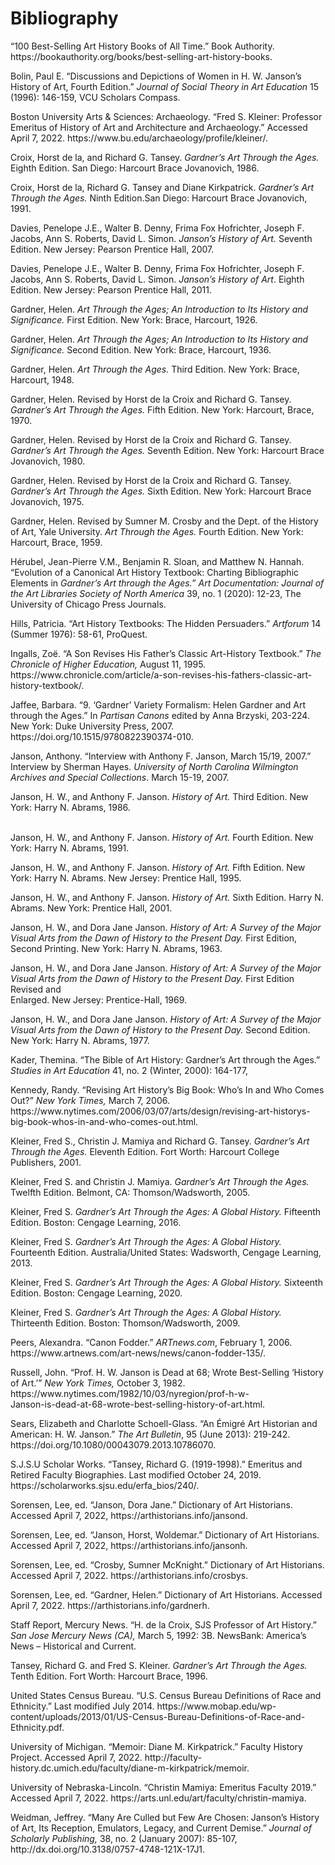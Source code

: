 # Bibliography {.unnumbered}

"100 Best-Selling Art History Books of All Time." Book Authority.\
https://bookauthority.org/books/best-selling-art-history-books.   

Bolin, Paul E. "Discussions and Depictions of Women in H. W. Janson's History of Art, Fourth Edition." *Journal of Social Theory in Art Education* 15 (1996): 146-159, VCU Scholars Compass.

Boston University Arts & Sciences: Archaeology. "Fred S. Kleiner: Professor Emeritus of History of Art and Architecture and Archaeology." Accessed April 7, 2022. https://www.bu.edu/archaeology/profile/kleiner/.

Croix, Horst de la, and Richard G. Tansey. *Gardner's Art Through the Ages.* Eighth Edition. San Diego: Harcourt Brace Jovanovich, 1986.

Croix, Horst de la, Richard G. Tansey and Diane Kirkpatrick. *Gardner's Art Through the Ages.* Ninth Edition.San Diego: Harcourt Brace Jovanovich, 1991.

Davies, Penelope J.E., Walter B. Denny, Frima Fox Hofrichter, Joseph F. Jacobs, Ann S. Roberts, David L. Simon. *Janson's History of Art.* Seventh Edition. New Jersey: Pearson Prentice Hall, 2007.

Davies, Penelope J.E., Walter B. Denny, Frima Fox Hofrichter, Joseph F. Jacobs, Ann S. Roberts, David L. Simon. *Janson's History of Art*. Eighth Edition. New Jersey: Pearson Prentice Hall, 2011.

Gardner, Helen. *Art Through the Ages; An Introduction to Its History and Significance.* First Edition. New York: Brace, Harcourt, 1926.

Gardner, Helen. *Art Through the Ages; An Introduction to Its History and Significance.* Second Edition. New York: Brace, Harcourt, 1936.

Gardner, Helen. *Art Through the Ages.* Third Edition. New York: Brace, Harcourt, 1948.

Gardner, Helen. Revised by Horst de la Croix and Richard G. Tansey. *Gardner's Art Through the Ages.* Fifth Edition. New York: Harcourt, Brace, 1970.

Gardner, Helen. Revised by Horst de la Croix and Richard G. Tansey. *Gardner's Art Through the Ages.* Seventh Edition. New York: Harcourt Brace Jovanovich, 1980.

Gardner, Helen. Revised by Horst de la Croix and Richard G. Tansey. *Gardner's Art Through the Ages.* Sixth Edition. New York: Harcourt Brace Jovanovich, 1975.

Gardner, Helen. Revised by Sumner M. Crosby and the Dept. of the History of Art, Yale University. *Art Through the Ages.* Fourth Edition. New York: Harcourt, Brace, 1959.

Hérubel, Jean-Pierre V.M., Benjamin R. Sloan, and Matthew N. Hannah. "Evolution of a Canonical Art History Textbook: Charting Bibliographic Elements in *Gardner's Art through the Ages."* *Art Documentation: Journal of the Art Libraries Society of North America* 39, no. 1 (2020): 12-23, The University of Chicago Press Journals.

Hills, Patricia. "Art History Textbooks: The Hidden Persuaders." *Artforum* 14 (Summer 1976): 58-61, ProQuest.

Ingalls, Zoë. "A Son Revises His Father's Classic Art-History Textbook." *The Chronicle of Higher Education,* August 11, 1995. https://www.chronicle.com/article/a-son-revises-his-fathers-classic-art-history-textbook/.

Jaffee, Barbara. "9. 'Gardner' Variety Formalism: Helen Gardner and Art through the Ages." In *Partisan Canons* edited by Anna Brzyski, 203-224. New York: Duke University Press, 2007. https://doi.org/10.1515/9780822390374-010.

Janson, Anthony. "Interview with Anthony F. Janson, March 15/19, 2007." Interview by Sherman Hayes. *University of North Carolina Wilmington Archives and Special Collections*. March 15-19, 2007. 

Janson, H. W., and Anthony F. Janson. *History of Art.* Third Edition. New York: Harry N. Abrams, 1986.

\
Janson, H. W., and Anthony F. Janson. *History of Art.* Fourth Edition. New York: Harry N. Abrams, 1991.

Janson, H. W., and Anthony F. Janson. *History of Art.* Fifth Edition. New York: Harry N. Abrams. New Jersey: Prentice Hall, 1995. 

Janson, H. W., and Anthony F. Janson. *History of Art.* Sixth Edition. Harry N. Abrams. New York: Prentice Hall, 2001.

Janson, H. W., and Dora Jane Janson. *History of Art: A Survey of the Major Visual Arts from the Dawn of History to the Present Day.* First Edition, Second Printing. New York: Harry N. Abrams, 1963. 

Janson, H. W., and Dora Jane Janson. *History of Art: A Survey of the Major\
Visual Arts from the Dawn of History to the Present Day.* First Edition Revised and\
Enlarged. New Jersey: Prentice-Hall, 1969.

Janson, H. W., and Dora Jane Janson. *History of Art: A Survey of the Major Visual Arts from the Dawn of History to the Present Day.* Second Edition. New York: Harry N. Abrams, 1977. 

Kader, Themina. "The Bible of Art History: Gardner's Art through the Ages." *Studies in Art Education* 41, no. 2 (Winter, 2000): 164-177,

Kennedy, Randy. "Revising Art History's Big Book: Who's In and Who Comes Out?" *New York Times,* March 7, 2006. https://www.nytimes.com/2006/03/07/arts/design/revising-art-historys-big-book-whos-in-and-who-comes-out.html.

Kleiner, Fred S., Christin J. Mamiya and Richard G. Tansey. *Gardner's Art Through the Ages.* Eleventh Edition. Fort Worth: Harcourt College Publishers, 2001.

Kleiner, Fred S. and Christin J. Mamiya. *Gardner's Art Through the Ages.* Twelfth Edition. Belmont, CA: Thomson/Wadsworth, 2005.

Kleiner, Fred S. *Gardner's Art Through the Ages: A Global History.* Fifteenth Edition. Boston: Cengage Learning, 2016.

Kleiner, Fred S. *Gardner's Art Through the Ages: A Global History.* Fourteenth Edition. Australia/United States: Wadsworth, Cengage Learning, 2013.

Kleiner, Fred S. *Gardner's Art Through the Ages: A Global History.* Sixteenth Edition. Boston: Cengage Learning, 2020.

Kleiner, Fred S. *Gardner's Art Through the Ages: A Global History.* Thirteenth Edition. Boston: Thomson/Wadsworth, 2009.

Peers, Alexandra. "Canon Fodder." *ARTnews.com*, February 1, 2006.\
https://www.artnews.com/art-news/news/canon-fodder-135/. 

Russell, John. "Prof. H. W. Janson is Dead at 68; Wrote Best-Selling 'History of Art.'" *New York Times,* October 3, 1982. https://www.nytimes.com/1982/10/03/nyregion/prof-h-w-\
Janson-is-dead-at-68-wrote-best-selling-history-of-art.html.

Sears, Elizabeth and Charlotte Schoell-Glass. "An Émigré Art Historian and American: H. W. Janson." *The Art Bulletin*, 95 (June 2013): 219-242. https://doi.org/10.1080/00043079.2013.10786070.

S.J.S.U Scholar Works. "Tansey, Richard G. (1919-1998)." Emeritus and Retired Faculty Biographies. Last modified October 24, 2019. https://scholarworks.sjsu.edu/erfa_bios/240/.

Sorensen, Lee, ed. "Janson, Dora Jane." Dictionary of Art Historians. Accessed April 7, 2022, https://arthistorians.info/jansond.

Sorensen, Lee, ed. "Janson, Horst, Woldemar." Dictionary of Art Historians. Accessed April 7, 2022, https://arthistorians.info/jansonh.

Sorensen, Lee, ed. "Crosby, Sumner McKnight." Dictionary of Art Historians. Accessed April 7, 2022. https://arthistorians.info/crosbys.

Sorensen, Lee, ed. "Gardner, Helen." Dictionary of Art Historians. Accessed April 7, 2022. https://arthistorians.info/gardnerh.

Staff Report, Mercury News. "H. de la Croix, SJS Professor of Art History." *San Jose Mercury News (CA),* March 5, 1992: 3B. NewsBank: America's News -- Historical and Current.

Tansey, Richard G. and Fred S. Kleiner. *Gardner's Art Through the Ages.* Tenth Edition. Fort Worth: Harcourt Brace, 1996.

United States Census Bureau. "U.S. Census Bureau Definitions of Race and Ethnicity." Last modified July 2014. https://www.mobap.edu/wp-content/uploads/2013/01/US-Census-Bureau-Definitions-of-Race-and-Ethnicity.pdf.

University of Michigan. "Memoir: Diane M. Kirkpatrick." Faculty History Project. Accessed April 7, 2022. http://faculty-history.dc.umich.edu/faculty/diane-m-kirkpatrick/memoir.

University of Nebraska-Lincoln. "Christin Mamiya: Emeritus Faculty 2019." Accessed April 7, 2022. https://arts.unl.edu/art/faculty/christin-mamiya.

Weidman, Jeffrey. "Many Are Culled but Few Are Chosen: Janson's History of Art, Its Reception, Emulators, Legacy, and Current Demise." *Journal of Scholarly Publishing,* 38, no. 2 (January 2007): 85-107, http://dx.doi.org/10.3138/0757-4748-121X-17J1.
